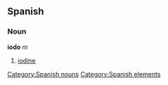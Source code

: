 == Spanish == {{wikipediaAlt|iodine}}
=== Noun ===
'''iodo''' ''m''
# [[iodine]]

[[Category:Spanish nouns]]
[[Category:Spanish elements]]